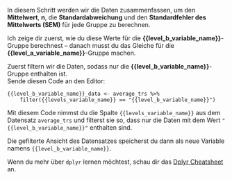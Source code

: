 In diesem Schritt werden wir die Daten zusammenfassen, um den **Mittelwert**, **n**, die **Standardabweichung** und den **Standardfehler des Mittelwerts (SEM)** für jede Gruppe zu berechnen.

Ich zeige dir zuerst, wie du diese Werte für die **{{level_b_variable_name}}**-Gruppe berechnest – danach musst du das Gleiche für die **{{level_a_variable_name}}**-Gruppe machen.

Zuerst filtern wir die Daten, sodass nur die **{{level_b_variable_name}}**-Gruppe enthalten ist.  
Sende diesen Code an den Editor:

```
{{level_b_variable_name}}_data <- average_trs %>%
    filter({{levels_variable_name}} == "{{level_b_variable_name}}")
```

Mit diesem Code nimmst du die Spalte `{{levels_variable_name}}` aus dem Datensatz `average_trs` und filterst sie so, dass nur die Daten mit dem Wert `"{{level_b_variable_name}}"` enthalten sind.

Die gefilterte Ansicht des Datensatzes speicherst du dann als neue Variable namens `{{level_b_variable_name}}`.

Wenn du mehr über `dplyr` lernen möchtest, schau dir das [Dplyr Cheatsheet](https://nyu-cdsc.github.io/learningr/assets/data-transformation.pdf) an.
